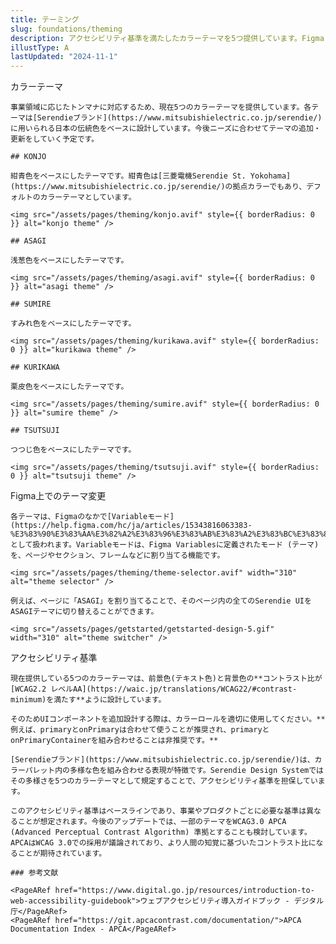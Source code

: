 ```yaml
---
title: テーミング
slug: foundations/theming
description: アクセシビリティ基準を満たしたカラーテーマを5つ提供しています。FigmaとReactコンポーネントそれぞれテーマ切り替えに対応しています。
illustType: A
lastUpdated: "2024-11-1"
---
```



  <PageSection>
    <PageHeadLine number={1}>カラーテーマ</PageHeadLine>

    事業領域に応じたトンマナに対応するため、現在5つのカラーテーマを提供しています。各テーマは[Serendieブランド](https://www.mitsubishielectric.co.jp/serendie/)に用いられる日本の伝統色をベースに設計しています。今後ニーズに合わせてテーマの追加・更新をしていく予定です。

    ## KONJO

    紺青色をベースにしたテーマです。紺青色は[三菱電機Serendie St. Yokohama](https://www.mitsubishielectric.co.jp/serendie/)の拠点カラーでもあり、デフォルトのカラーテーマとしています。

    <img src="/assets/pages/theming/konjo.avif" style={{ borderRadius: 0 }} alt="konjo theme" />

    ## ASAGI

    浅葱色をベースにしたテーマです。

    <img src="/assets/pages/theming/asagi.avif" style={{ borderRadius: 0 }} alt="asagi theme" />

    ## SUMIRE

    すみれ色をベースにしたテーマです。

    <img src="/assets/pages/theming/kurikawa.avif" style={{ borderRadius: 0 }} alt="kurikawa theme" />

    ## KURIKAWA

    栗皮色をベースにしたテーマです。

    <img src="/assets/pages/theming/sumire.avif" style={{ borderRadius: 0 }} alt="sumire theme" />

    ## TSUTSUJI

    つつじ色をベースにしたテーマです。

    <img src="/assets/pages/theming/tsutsuji.avif" style={{ borderRadius: 0 }} alt="tsutsuji theme" />

  </PageSection>

  <PageSection>
    <PageHeadLine number={3}>Figma上でのテーマ変更</PageHeadLine>

    各テーマは、Figmaのなかで[Variableモード](https://help.figma.com/hc/ja/articles/15343816063383-%E3%83%90%E3%83%AA%E3%82%A2%E3%83%96%E3%83%AB%E3%83%A2%E3%83%BC%E3%83%89)として扱われます。Variableモードは、Figma Variablesに定義されたモード (テーマ) を、ページやセクション、フレームなどに割り当てる機能です。

    <img src="/assets/pages/theming/theme-selector.avif" width="310" alt="theme selector" />

    例えば、ページに「ASAGI」を割り当てることで、そのページ内の全てのSerendie UIをASAGIテーマに切り替えることができます。

    <img src="/assets/pages/getstarted/getstarted-design-5.gif" width="310" alt="theme switcher" />

  </PageSection>

  <PageSection>
    <PageHeadLine number={2}>アクセシビリティ基準</PageHeadLine>

    現在提供している5つのカラーテーマは、前景色(テキスト色)と背景色の**コントラスト比が[WCAG2.2 レベルAA](https://waic.jp/translations/WCAG22/#contrast-minimum)を満たす**ように設計しています。

    そのためUIコンポーネントを追加設計する際は、カラーロールを適切に使用してください。**例えば、primaryとonPrimaryは合わせて使うことが推奨され、primaryとonPrimaryContainerを組み合わせることは非推奨です。**

    [Serendieブランド](https://www.mitsubishielectric.co.jp/serendie/)は、カラーパレット内の多様な色を組み合わせる表現が特徴です。Serendie Design Systemではその多様さを5つのカラーテーマとして規定することで、アクセシビリティ基準を担保しています。

    このアクセシビリティ基準はベースラインであり、事業やプロダクトごとに必要な基準は異なることが想定されます。今後のアップデートでは、一部のテーマをWCAG3.0 APCA (Advanced Perceptual Contrast Algorithm) 準拠とすることも検討しています。APCAはWCAG 3.0での採用が議論されており、より人間の知覚に基づいたコントラスト比になることが期待されています。

    ### 参考文献

    <PageARef href="https://www.digital.go.jp/resources/introduction-to-web-accessibility-guidebook">ウェブアクセシビリティ導入ガイドブック - デジタル庁</PageARef>
    <PageARef href="https://git.apcacontrast.com/documentation/">APCA Documentation Index - APCA</PageARef>

  </PageSection>
